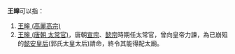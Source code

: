 '''王皞'''可以指：
# [[高麗高宗|王皞 (高麗高宗)]]
# [[王皞_(唐朝_太常官)|王皞 (唐朝 太常官)]]，唐朝[[唐宣宗|宣宗]]、[[唐懿宗|懿宗]]時期任太常官，曾向皇帝力諫，為已崩殂的[[懿安皇后|懿安皇后]](郭氏太皇太后)請命，終令其能得配太廟。
{{disambig}}